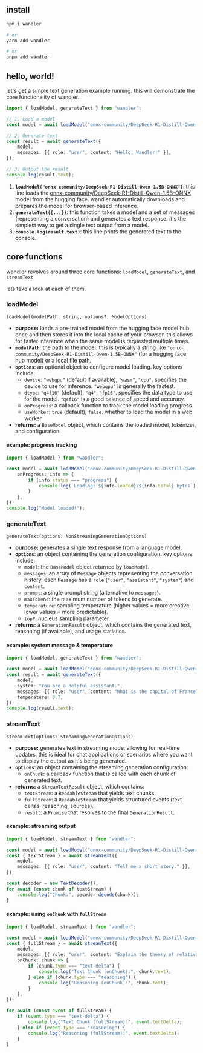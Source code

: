 ## install

```bash
npm i wandler

# or
yarn add wandler

# or
pnpm add wandler
```

## hello, world!

let's get a simple text generation example running. this will demonstrate the core functionality of
wandler.

```typescript
import { loadModel, generateText } from "wandler";

// 1. Load a model
const model = await loadModel("onnx-community/DeepSeek-R1-Distill-Qwen-1.5B-ONNX");

// 2. Generate text
const result = await generateText({
	model,
	messages: [{ role: "user", content: "Hello, Wandler!" }],
});

// 3. Output the result
console.log(result.text);
```

1.  **`loadModel("onnx-community/DeepSeek-R1-Distill-Qwen-1.5B-ONNX")`**: this line loads the
    [onnx-community/DeepSeek-R1-Distill-Qwen-1.5B-ONNX](https://huggingface.co/onnx-community/DeepSeek-R1-Distill-Qwen-1.5B-ONNX)
    model from the hugging face. wandler automatically downloads and prepares the model for
    browser-based inference.
2.  **`generateText({...})`**: this function takes a model and a set of messages (representing a
    conversation) and generates a text response. it's the simplest way to get a single text output
    from a model.
3.  **`console.log(result.text)`**: this line prints the generated text to the console.

## core functions

wandler revolves around three core functions: `loadModel`, `generateText`, and `streamText`

lets take a look at each of them.

### loadModel

`loadModel(modelPath: string, options?: ModelOptions)`

- **purpose:** loads a pre-trained model from the hugging face model hub once and then stores it
  into the local cache of your browser. this allows for faster inference when the same model is
  requested multiple times.
- **`modelPath`**: the path to the model. this is typically a string like
  `"onnx-community/DeepSeek-R1-Distill-Qwen-1.5B-ONNX"` (for a hugging face hub model) or a local
  file path.
- **`options`**: an optional object to configure model loading. key options include:
  - `device`: `"webgpu"` (default if available), `"wasm"`, `"cpu"`. specifies the device to use for
    inference. `"webgpu"` is generally the fastest.
  - `dtype`: `"q4f16"` (default), `"q4"`, `"fp16"`. specifies the data type to use for the model.
    `"q4f16"` is a good balance of speed and accuracy.
  - `onProgress`: a callback function to track the model loading progress.
  - `useWorker`: `true` (default), `false`. whether to load the model in a web worker.
- **returns:** a `BaseModel` object, which contains the loaded model, tokenizer, and configuration.

#### example: progress tracking

```typescript
import { loadModel } from "wandler";

const model = await loadModel("onnx-community/DeepSeek-R1-Distill-Qwen-1.5B-ONNX", {
	onProgress: info => {
		if (info.status === "progress") {
			console.log(`Loading: ${info.loaded}/${info.total} bytes`);
		}
	},
});
console.log("Model loaded!");
```

### generateText

`generateText(options: NonStreamingGenerationOptions)`

- **purpose:** generates a single text response from a language model.
- **`options`**: an object containing the generation configuration. key options include:
  - `model`: the `BaseModel` object returned by `loadModel`.
  - `messages`: an array of `Message` objects representing the conversation history. each `Message`
    has a `role` (`"user"`, `"assistant"`, `"system"`) and `content`.
  - `prompt`: a single prompt string (alternative to `messages`).
  - `maxTokens`: the maximum number of tokens to generate.
  - `temperature`: sampling temperature (higher values = more creative, lower values = more
    predictable).
  - `topP`: nucleus sampling parameter.
- **returns:** a `GenerationResult` object, which contains the generated text, reasoning (if
  available), and usage statistics.

#### example: system message & temperature

```typescript
import { loadModel, generateText } from "wandler";

const model = await loadModel("onnx-community/DeepSeek-R1-Distill-Qwen-1.5B-ONNX");
const result = await generateText({
	model,
	system: "You are a helpful assistant.",
	messages: [{ role: "user", content: "What is the capital of France?" }],
	temperature: 0.7,
});
console.log(result.text);
```

### streamText

`streamText(options: StreamingGenerationOptions)`

- **purpose:** generates text in streaming mode, allowing for real-time updates. this is ideal for
  chat applications or scenarios where you want to display the output as it's being generated.
- **`options`**: an object containing the streaming generation configuration:
  - `onChunk`: a callback function that is called with each chunk of generated text.
- **returns:** a `StreamTextResult` object, which contains:
  - `textStream`: a `ReadableStream` that yields text chunks.
  - `fullStream`: a `ReadableStream` that yields structured events (text deltas, reasoning,
    sources).
  - `result`: a `Promise` that resolves to the final `GenerationResult`.

#### example: streaming output

```typescript
import { loadModel, streamText } from "wandler";

const model = await loadModel("onnx-community/DeepSeek-R1-Distill-Qwen-1.5B-ONNX");
const { textStream } = await streamText({
	model,
	messages: [{ role: "user", content: "Tell me a short story." }],
});

const decoder = new TextDecoder();
for await (const chunk of textStream) {
	console.log("Chunk:", decoder.decode(chunk));
}
```

#### example: using `onChunk` with `fullStream`

```typescript
import { loadModel, streamText } from "wandler";

const model = await loadModel("onnx-community/DeepSeek-R1-Distill-Qwen-1.5B-ONNX");
const { fullStream } = await streamText({
	model,
	messages: [{ role: "user", content: "Explain the theory of relativity." }],
	onChunk: chunk => {
		if (chunk.type === "text-delta") {
			console.log("Text Chunk (onChunk):", chunk.text);
		} else if (chunk.type === "reasoning") {
			console.log("Reasoning (onChunk):", chunk.text);
		}
	},
});

for await (const event of fullStream) {
	if (event.type === "text-delta") {
		console.log("Text Chunk (fullStream):", event.textDelta);
	} else if (event.type === "reasoning") {
		console.log("Reasoning (fullStream):", event.textDelta);
	}
}
```
